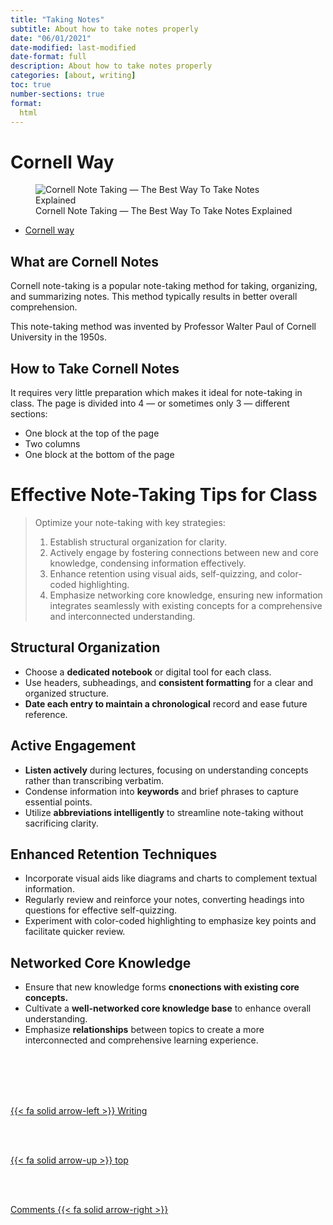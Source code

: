 ```yaml
---
title: "Taking Notes"
subtitle: About how to take notes properly
date: "06/01/2021"
date-modified: last-modified
date-format: full
description: About how to take notes properly
categories: [about, writing]
toc: true
number-sections: true
format:
  html
---
```


# Cornell Way

![Cornell Note Taking — The Best Way To Take Notes Explained](/learning/cornell%20notes%20note%20taking%20method.jpeg)

- [Cornell way](https://medium.goodnotes.com/study-with-ease-the-best-way-to-take-notes-2749a3e8297b){.external}


## What are Cornell Notes

Cornell note-taking is a popular note-taking method for taking, organizing, and summarizing notes. This method typically results in better overall comprehension.

This note-taking method was invented by Professor Walter Paul of Cornell University in the 1950s.

## How to Take Cornell Notes

It requires very little preparation which makes it ideal for note-taking in class. The page is divided into 4 — or sometimes only 3 — different sections:

- One block at the top of the page
- Two columns
- One block at the bottom of the page

# Effective Note-Taking Tips for Class

> Optimize your note-taking with key strategies:
> 
> 1. Establish structural organization for clarity.
> 2. Actively engage by fostering connections between new and core knowledge, condensing information effectively.
> 3. Enhance retention using visual aids, self-quizzing, and color-coded highlighting.
> 4. Emphasize networking core knowledge, ensuring new information integrates seamlessly with existing concepts for a comprehensive and interconnected understanding.

## Structural Organization

   - Choose a **dedicated notebook** or digital tool for each class.
   - Use headers, subheadings, and **consistent formatting** for a clear and organized structure.
   - **Date each entry to maintain a chronological** record and ease future reference.

## Active Engagement

   - **Listen actively** during lectures, focusing on understanding concepts rather than transcribing verbatim.
   - Condense information into **keywords** and brief phrases to capture essential points.
   - Utilize **abbreviations intelligently** to streamline note-taking without sacrificing clarity.

## Enhanced Retention Techniques

   - Incorporate visual aids like diagrams and charts to complement textual information.
   - Regularly review and reinforce your notes, converting headings into questions for effective self-quizzing.
   - Experiment with color-coded highlighting to emphasize key points and facilitate quicker review.

## Networked Core Knowledge

  - Ensure that new knowledge forms **cnonections with existing core concepts.**
  - Cultivate a **well-networked core knowledge base** to enhance overall understanding.
  - Emphasize **relationships** between topics to create a more interconnected and comprehensive learning experience.










<!--- navLinks -->
<br><br>
<div class=row>
<br>
<div class='column left previous'>
<br>
[{{< fa solid arrow-left >}} Writing](/learning/learning-how-writing.qmd)
<br>
</div>
<br>
<div class='column center'>
<br>
[{{< fa solid arrow-up >}} top](#top)
<br>
</div>
<br>
<div class='column right next'>
<br>
[Comments {{< fa solid arrow-right >}}](/learning/learning-how-write-comments.qmd)
<br>
</div>
<br>
</div>
